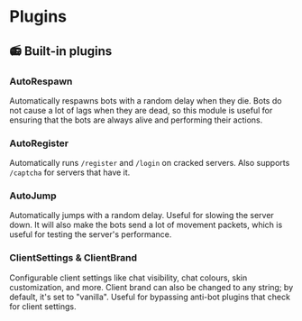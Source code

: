 # Plugins

## 📻 Built-in plugins

### AutoRespawn

Automatically respawns bots with a random delay when they die.
Bots do not cause a lot of lags when they are dead, so this module is useful for ensuring
that the bots are always alive and performing their actions.

### AutoRegister

Automatically runs `/register` and `/login` on cracked servers.
Also supports `/captcha` for servers that have it.

### AutoJump

Automatically jumps with a random delay.
Useful for slowing the server down.
It will also make the bots send a lot of movement packets,
which is useful for testing the server's performance.

### ClientSettings & ClientBrand

Configurable client settings like chat visibility, chat colours, skin customization, and more.
Client brand can also be changed to any string; by default, it's set to "vanilla".
Useful for bypassing anti-bot plugins that check for client settings.

